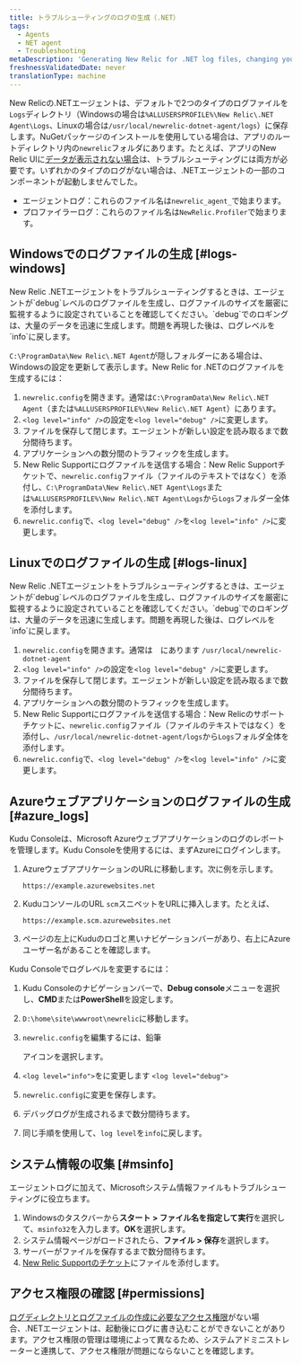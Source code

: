 ```yaml
---
title: トラブルシューティングのログの生成（.NET）
tags:
  - Agents
  - NET agent
  - Troubleshooting
metaDescription: 'Generating New Relic for .NET log files, changing your log file settings, and collecting Microsoft System Information files.'
freshnessValidatedDate: never
translationType: machine
---
```


New Relicの.NETエージェントは、デフォルトで2つのタイプのログファイルを`Logs`ディレクトリ（Windowsの場合は`%ALLUSERSPROFILE%\New Relic\.NET Agent\Logs`、Linuxの場合は`/usr/local/newrelic-dotnet-agent/logs`）に保存します。NuGetパッケージのインストールを使用している場合は、アプリのルートディレクトリ内の`newrelic`フォルダにあります。たとえば、アプリのNew Relic UIに[データが表示されない場合](/docs/agents/net-agent/troubleshooting/no-data-appears-net)は、トラブルシューティングには両方が必要です。いずれかのタイプのログがない場合は、.NETエージェントの一部のコンポーネントが起動しませんでした。

* エージェントログ：これらのファイル名は`newrelic_agent_`で始まります。
* プロファイラーログ：これらのファイル名は`NewRelic.Profiler`で始まります。

## Windowsでのログファイルの生成 [#logs-windows]

<Callout variant="important">
  New Relic .NETエージェントをトラブルシューティングするときは、エージェントが`debug`レベルのログファイルを生成し、ログファイルのサイズを厳密に監視するように設定されていることを確認してください。`debug`でのロギングは、大量のデータを迅速に生成します。問題を再現した後は、ログレベルを`info`に戻します。
</Callout>

`C:\ProgramData\New Relic\.NET Agent`が隠しフォルダーにある場合は、Windowsの設定を更新して表示します。New Relic for .NETのログファイルを生成するには：

1. `newrelic.config`を開きます。通常は`C:\ProgramData\New Relic\.NET Agent`（または`%ALLUSERSPROFILE%\New Relic\.NET Agent`）にあります。
2. `<log level="info" />`の設定を`<log level="debug" />`に変更します。
3. ファイルを保存して閉じます。エージェントが新しい設定を読み取るまで数分間待ちます。
4. アプリケーションへの数分間のトラフィックを生成します。
5. New Relic Supportにログファイルを送信する場合：New Relic Supportチケットで、`newrelic.config`ファイル（ファイルのテキストではなく）を添付し、`C:\ProgramData\New Relic\.NET Agent\Logs`または`%ALLUSERSPROFILE%\New Relic\.NET Agent\Logs`から`Logs`フォルダー全体を添付します。
6. `newrelic.config`で、`<log level="debug" />`を`<log level="info" />`に変更します。

## Linuxでのログファイルの生成 [#logs-linux]

<Callout variant="important">
  New Relic .NETエージェントをトラブルシューティングするときは、エージェントが`debug`レベルのログファイルを生成し、ログファイルのサイズを厳密に監視するように設定されていることを確認してください。`debug`でのロギングは、大量のデータを迅速に生成します。問題を再現した後は、ログレベルを`info`に戻します。
</Callout>

1. `newrelic.config`を開きます。通常は　にあります `/usr/local/newrelic-dotnet-agent`
2. `<log level="info" />`の設定を`<log level="debug" />`に変更します。
3. ファイルを保存して閉じます。エージェントが新しい設定を読み取るまで数分間待ちます。
4. アプリケーションへの数分間のトラフィックを生成します。
5. New Relic Supportにログファイルを送信する場合：New Relicのサポートチケットに、`newrelic.config`ファイル（ファイルのテキストではなく）を添付し、`/usr/local/newrelic-dotnet-agent/logs`から`Logs`フォルダ全体を添付します。
6. `newrelic.config`で、`<log level="debug" />`を`<log level="info" />`に変更します。

## Azureウェブアプリケーションのログファイルの生成 [#azure_logs]

Kudu Consoleは、Microsoft Azureウェブアプリケーションのログのレポートを管理します。Kudu Consoleを使用するには、まずAzureにログインします。

1. AzureウェブアプリケーションのURLに移動します。次に例を示します。

   ```
   https://example.azurewebsites.net
   ```

2. KuduコンソールのURL `scm`スニペットをURLに挿入します。たとえば、

   ```
   https://example.scm.azurewebsites.net
   ```

3. ページの左上にKuduのロゴと黒いナビゲーションバーがあり、右上にAzureユーザー名があることを確認します。

Kudu Consoleでログレベルを変更するには：

1. Kudu Consoleのナビゲーションバーで、**Debug console**メニューを選択し、**CMD**または**PowerShell**を設定します。

2. `D:\home\site\wwwroot\newrelic`に移動します。

3. `newrelic.config`を編集するには、鉛筆

   <Icon name="fe-edit-2"/>

   アイコンを選択します。

4. `<log level="info">`をに変更します `<log level="debug">`

5. `newrelic.config`に変更を保存します。

6. デバッグログが生成されるまで数分間待ちます。

7. 同じ手順を使用して、`log level`を`info`に戻します。

## システム情報の収集 [#msinfo]

エージェントログに加えて、Microsoftシステム情報ファイルもトラブルシューティングに役立ちます。

1. Windowsのタスクバーから**スタート > ファイル名を指定して実行**を選択して、`msinfo32`を入力します。**OK**を選択します。
2. システム情報ページがロードされたら、**ファイル > 保存**を選択します。
3. サーバーがファイルを保存するまで数分間待ちます。
4. [New Relic Supportのチケット](/docs/accounts-partnerships/education/getting-started-new-relic/find-help-or-file-support-ticket)にファイルを添付します。

## アクセス権限の確認 [#permissions]

[ログディレクトリとログファイルの作成に必要なアクセス権限](/docs/agents/net-agent/troubleshooting/no-data-registry-key-permission-issues)がない場合、.NETエージェントは、起動後にログに書き込むことができないことがあります。アクセス権限の管理は環境によって異なるため、システムアドミニストレーターと連携して、アクセス権限が問題にならないことを確認します。